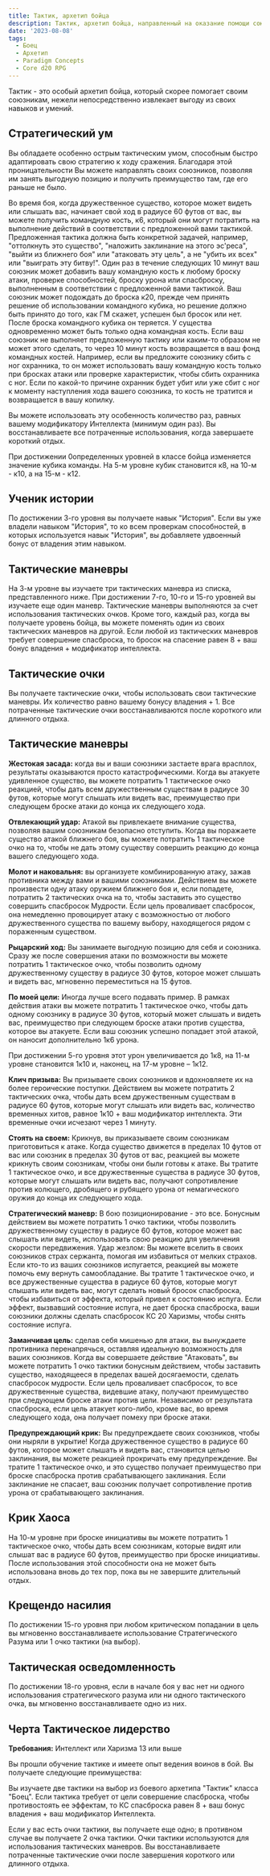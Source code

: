 ```yaml
---
title: Тактик, архетип бойца
description: Тактик, архетип бойца, направленный на оказание помощи союзникам на поле боя.
date: '2023-08-08'
tags:
  - Боец
  - Архетип
  - Paradigm Concepts
  - Core d20 RPG
---
```


Тактик - это особый архетип бойца, который скорее помогает своим союзникам, нежели непосредственно извлекает выгоду из своих навыков и умений.

## Стратегический ум

Вы обладаете особенно острым тактическим умом, способным быстро адаптировать свою стратегию к ходу сражения. Благодаря этой проницательности Вы можете направлять своих союзников, позволяя им занять выгодную позицию и получить преимущество там, где его раньше не было.

Во время боя, когда дружественное существо, которое может видеть или слышать вас, начинает свой ход в радиусе 60 футов от вас, вы можете получить командную кость, к6, который они могут потратить на выполнение действий в соответствии с предложенной вами тактикой. Предложенная тактика должна быть конкретной задачей, например, "оттолкнуть это существо", "наложить заклинание на этого эс'реса", "выйти из ближнего боя" или "атаковать эту цель", а не "убить их всех" или "выиграть эту битву!". Один раз в течение следующих 10 минут ваш союзник может добавить вашу командную кость к любому броску атаки, проверке способностей, броску урона или спасброску, выполненным в соответствии с предложенной вами тактикой. Ваш союзник может подождать до броска к20, прежде чем принять решение об использовании командного кубика, но решение должно быть принято до того, как ГМ скажет, успешен был бросок или нет. После броска командного кубика он теряется. У существа одновременно может быть только одна командная кость. Если ваш союзник не выполняет предложенную тактику или каким-то образом не может этого сделать, то через 10 минут кость возвращается в ваш фонд командных костей. Например, если вы предложите союзнику сбить с ног охранника, то он может использовать вашу командную кость только при бросках атаки или проверке характеристик, чтобы сбить охранника с ног. Если по какой-то причине охранник будет убит или уже сбит с ног к моменту наступления хода вашего союзника, то кость не тратится и возвращается в вашу копилку.

Вы можете использовать эту особенность количество раз, равных вашему модификатору Интеллекта (минимум один раз). Вы восстанавливаете все потраченные использования, когда завершаете короткий отдых.

При достижении 0определенных уровней в классе бойца изменяется значение кубика команды. На 5-м уровне кубик становится к8, на 10-м - к10, а на 15-м - к12.

## Ученик истории

По достижении 3-го уровня вы получаете навык "История". Если вы уже владели навыком "История", то ко всем проверкам способностей, в которых используется навык "История", вы добавляете удвоенный бонус от владения этим навыком.

## Тактические маневры

На 3-м уровне вы изучаете три тактических маневра из списка, представленного ниже. При достижении 7-го, 10-го и 15-го уровней вы изучаете еще один маневр. Тактические маневры выполняются за счет использования тактических очков. Кроме того, каждый раз, когда вы получаете уровень бойца, вы можете поменять один из своих тактических маневров на другой. Если любой из тактических маневров требует совершение спасброска, то бросок на спасение равен 8 + ваш бонус владения + модификатор интеллекта.

## Тактические очки

Вы получаете тактические очки, чтобы использовать свои тактические маневры. Их количество равно вашему бонусу владения + 1. Все потраченные тактические очки восстанавливаются после короткого или длинного отдыха.

## Тактические маневры

**Жестокая засада:** когда вы и ваши союзники застаете врага врасплох, результаты оказываются просто катастрофическими. Когда вы атакуете удивленное существо, вы можете потратить 1 тактическое очко реакцией, чтобы дать всем дружественным существам в радиусе 30 футов, которые могут слышать или видеть вас, преимущество при следующем броске атаки до конца их следующего хода.

**Отвлекающий удар:** Атакой вы привлекаете внимание существа, позволяя вашим союзникам безопасно отступить. Когда вы поражаете существо атакой ближнего боя, вы можете потратить 1 тактическое очко на то, чтобы не дать этому существу совершить реакцию до конца вашего следующего хода.

**Молот и наковальня:** вы организуете комбинированную атаку, зажав противника между вами и вашими союзниками. Действием вы можете произвести одну атаку оружием ближнего боя и, если попадете, потратить 2 тактических очка на то, чтобы заставить это существо совершить спасбросок Мудрости. Если цель проваливает спасбросок, она немедленно провоцирует атаку с возможностью от любого дружественного существа по вашему выбору, находящегося рядом с пораженным существом.

**Рыцарский ход:** Вы занимаете выгодную позицию для себя и союзника. Сразу же после совершения атаки по возможности вы можете потратить 1 тактическое очко, чтобы позволить одному дружественному существу в радиусе 30 футов, которое может слышать и видеть вас, мгновенно переместиться на 15 футов.

**По моей цели:** Иногда лучше всего подавать пример. В рамках действия атаки вы можете потратить 1 тактическое очко, чтобы дать одному союзнику в радиусе 30 футов, который может слышать и видеть вас, преимущество при следующем броске атаки против существа, которое вы атакуете. Если ваш союзник успешно попадает этой атакой, он наносит дополнительно 1к6 урона.

При достижении 5-го уровня этот урон увеличивается до 1к8, на 11-м уровне становится 1к10 и, наконец, на 17-м уровне – 1к12.

**Клич призыва:** Вы призываете своих союзников и вдохновляете их на более героические поступки. Действием вы можете потратить 2 тактических очка, чтобы дать всем дружественным существам в радиусе 60 футов, которые могут слышать или видеть вас, количество временных хитов, равное 1к10 + ваш модификатор интеллекта. Эти временные очки исчезают через 1 минуту.

**Стоять на своем:** Крикнув, вы приказываете своим союзникам приготовиться к атаке. Когда существо движется в пределах 10 футов от вас или союзник в пределах 30 футов от вас, реакцией вы можете крикнуть своим союзникам, чтобы они были готовы к атаке. Вы тратите 1 тактическое очко, и все дружественные существа в радиусе 30 футов, которые могут слышать или видеть вас, получают сопротивление против колющего, дробящего и рубящего урона от немагического оружия до конца их следующего хода.

**Стратегический маневр:** В бою позиционирование - это все. Бонусным действием вы можете потратить 1 очко тактики, чтобы позволить дружественному существу в радиусе 60 футов, которое может вас слышать или видеть, использовать свою реакцию для увеличения скорости передвижения.
Удар жезлом: Вы можете вселить в своих союзников страх сержанта, помогая им избавиться от мелких страхов. Если кто-то из ваших союзников испугается, реакцией вы можете помочь ему вернуть самообладание. Вы тратите 1 тактическое очко, и все дружественные существа в радиусе 60 футов, которые могут слышать или видеть вас, могут сделать новый бросок спасброска, чтобы избавиться от эффекта, который привел к состоянию испуга. Если эффект, вызвавший состояние испуга, не дает броска спасброска, ваши союзники должны сделать спасбросок КС 20 Харизмы, чтобы снять состояние испуга.

**Заманчивая цель:** сделав себя мишенью для атаки, вы вынуждаете противника перенапрячься, оставляя идеальную возможность для ваших союзников. Когда вы совершаете действие "Атаковать", вы можете потратить 1 очко тактики бонусным действием, чтобы заставить существо, находящееся в пределах вашей досягаемости, сделать спасбросок мудрости. Если цель проваливает спасбросок, то все дружественные существа, видевшие атаку, получают преимущество при следующем броске атаки против цели. Независимо от результата спасброска, если цель атакует кого-либо, кроме вас, во время следующего хода, она получает помеху при броске атаки.

**Предупреждающий крик:** Вы предупреждаете своих союзников, чтобы они ныряли в укрытие! Когда дружественное существо в радиусе 60 футов, которое может слышать и видеть вас, становится целью заклинания, вы можете реакцией прокричать ему предупреждение. Вы тратите 1 тактическое очко, и это существо получает преимущество при броске спасброска против срабатывающего заклинания. Если заклинание не спасает, ваш союзник получает сопротивление против урона от срабатывающего заклинания.

## Крик Хаоса

На 10-м уровне при броске инициативы вы можете потратить 1 тактическое очко, чтобы дать всем союзникам, которые видят или слышат вас в радиусе 60 футов, преимущество при броске инициативы. После использования этой способности она не может быть использована вновь до тех пор, пока вы не завершите длительный отдых.

## Крещендо насилия

По достижении 15-го уровня при любом критическом попадании в цель вы мгновенно восстанавливаете использование Стратегического Разума или 1 очко тактики (на выбор).

## Тактическая осведомленность

По достижении 18-го уровня, если в начале боя у вас нет ни одного использования стратегического разума или ни одного тактического очка, вы мгновенно восстанавливаете одно из них.

## Черта Тактическое лидерство

**Требования:** Интеллект или Харизма 13 или выше

Вы прошли обучение тактике и имеете опыт ведения воинов в бой. Вы получаете следующие преимущества:

Вы изучаете две тактики на выбор из боевого архетипа "Тактик" класса "Боец". Если тактика требует от цели совершение спасброска, чтобы противостоять ее эффектам, то КС спасброска равен 8 + ваш бонус владения + ваш модификатор Интеллекта.

Если у вас есть очки тактики, вы получаете еще одно; в противном случае вы получаете 2 очка тактики. Очки тактики используются для использования тактических маневров. Вы восстанавливаете потраченные тактические очки после завершения короткого или длинного отдыха.
